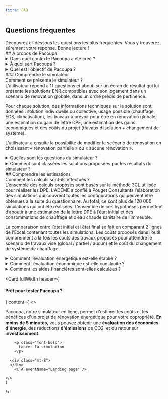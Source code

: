 ```yaml
---
titre: FAQ
---
```


## Questions fréquentes 
<div>
    Découvrez ci-dessous les questions les plus fréquentes. Vous y trouverez sûrement votre réponse. 
    Bonne lecture !
  </div>
<div class="mt-8" />
## À propos de Pacoupa
<details>
  <summary>Dans quel contexte Pacoupa a été créé ?</summary>
<div class="mt-4" />
La rénovation énergétique étant un sujet complexe, il a été démontré que l’accompagnement des décideurs est un point indispensable pour déclencher un passage à l’acte : les propriétaires ont besoin de pouvoir se projeter dans le projet : combien ça coute ? quelles sont les aides disponibles ? comment gérer le projet ? quelles sont les économies à la clé ? quelle est la durée des travaux ? est-ce que mon confort va être amélioré ?

Aujourd’hui, cet accompagnement n’est réalisé de façon neutre et gratuite, que par les espaces France Rénov’ via le service public de la rénovation énergétique.

Pacoupa est un service numérique en ligne qui se positionne en amont de cet accompagnement, lorsque l’espace France Rénov n’est pas encore identifié. Il vise à communiquer de l'information personnalisée, technique, neutre et chiffrée sur la rénovation et le changement de système de chauffage afin d'accompagner la copropriété dans le passage à l'acte et l'inciter à prendre contact avec des professionnels pour concrétiser son projet.

</details>

<details class="mt-4">
  <summary>À quoi sert Pacoupa ? </summary>
<div class="mt-4" />
A partir d’un simulateur, Pacoupa propose une liste de systèmes de chauffage en énergie renouvelables installables dans un contexte de rénovation énergétique de l’immeuble (isolation). L’outil propose une estimation des coûts, des gains énergétiques et financiers rendus possibles grâce à cette rénovation.

L’objectif est de donner des ordres de grandeurs des coûts, des aides et des gains énergétiques engendrés pour que l’utilisateur puisse se projeter dans les travaux à mettre en œuvre (isolation, changement de système). Il permet également d’informer sur les systèmes en énergies renouvelables compatibles avec chaque immeuble.
  
</details>

<details class="mt-4">
  <summary>Quel est l’objectif de Pacoupa ? </summary>
<div class="mt-4" />
Pacoupa est un service numérique de l’ADEME qui vise à promouvoir :

- la rénovation globale et performante : traiter les 6 postes de travaux (isolation des murs, des planchers bas, de la toiture, menuiseries extérieurs, ventilation, production de chauffage et d’eau chaude sanitaire) + Planifier les travaux en 3 étapes maximum, sur une durée limitée, selon un ordonnancement précis  (priorité à l’enveloppe et la ventilation)
- les travaux au niveau de la copropriété et pas à l’appartement : les travaux au niveau de la copropriété permettent de traiter l’ensemble des postes et permettent d’atteindre une meilleure performance.
- le changement de système après la rénovation de l’enveloppe évitant ainsi le surdimensionnement de l’appareil et permettant un fonctionnement à basse température.

Le service donne des ordres de grandeurs des coûts, des économies et du gain d’étiquette DPE possible avec les travaux proposés (isolation et changement de système).

Il donne également des éléments techniques sur les différents systèmes de chauffage proposés.
  
</details>
<div class="mt-8" />
### Comprendre le simulateur
  <summary>Comment se présente le simulateur ?</summary>
<div class="mt-4" />
L’utilisateur répond à 11 questions et abouti sur un écran de résultat qui lui présente les solutions ENR compatibles avec son logement dans un scénario de rénovation globale, dans un ordre précis de pertinence.

Pour chaque solution, des informations techniques sur la solution sont données : solution individuelle ou collective, usage possible (chauffage, ECS, climatisation), les travaux à prévoir pour être en rénovation globale, une estimation du gain de lettre DPE, une estimation des gains économiques et des coûts du projet (travaux d’isolation + changement de système).

L’utilisateur a ensuite la possibilité de modifier le scénario de rénovation en choisissant « rénovation partielle » ou « aucune rénovation ».
  
</details>

<details class="mt-4">
  <summary>Quelles sont les questions du simulateur ?</summary>
<div class="mt-4" />
Les 11 questions proposées à l’utilisateur sont les suivantes :

- <b>Son adresse</b>: permet de faire un appel à la BAN (base d’adresse nationale), au site FCU (https://france-chaleur-urbaine.beta.gouv.fr/) pour vérifier l’éligibilité à un réseau de chaleur et permet aussi de préciser les données climatiques de la région à laquelle le bâtiment appartient.
- L’<b>année de construction, les travaux d’isolations déjà réalisés et le nombre de logements</b>: permet d’apprécier les caractéristiques géométriques et les performances énergétiques initiales de l’immeuble.
- Les <b>espaces extérieurs commun</b>: permet de préconiser d’étudier une PAC géothermique ou une PAC aérothermique dès lors que des espaces extérieurs sont disponibles (cours, jardin, parking, toiture terrasse).
- Les <b>espaces extérieurs privés</b> (balcons) : permet de préconiser d’étudier une PAC individuelle (air/eau ou air/air) avec unité extérieure.
- Le <b>type de chauffage</b> (individuel ou collectif) : permet de préconiser des technologies du même type. Pour le moment, le passage d’un chauffage individuel à un chauffage collectif n’est pas traité. (Et inversement)
- Le <b>type d’émetteur</b> (radiateur ou plancher chauffant) : permet de déterminer le régime de température d’eau.
- L’<b>énergie de chauffage</b>: permet de réaliser les calculs sur les consommations et émissions initiales liées à la production de chauffage du bâtiment.
- Le <b>type de production d’eau chaude sanitaire</b> (individuelle ou collective) : permet de préconiser des technologies du même type.
- L’<b>énergie utilisée pour la production d’ECS</b>: permet de réaliser les calculs sur les consommations et émissions initiales liées à la production d’eau chaude sanitaire du bâtiment.
  
</details>

<details class="mt-4">
  <summary>Comment sont classées les solutions proposées par les résultats du simulateur ?</summary>
<div class="mt-4" />
Il y a généralement plusieurs solutions de production d’eau chaude et de chauffage qui sont proposées.

Les questions posées sont simples et peu nombreuses, l’objectif est d’alerter les utilisateurs sur le fait que des solutions ENR sont compatibles avec la configuration de leur immeuble. La faisabilité réelle, à la fois technique et économique seront à étudier plus finement dans la suite du projet de rénovation. Il est possible que des solutions préconisées ne soit finalement pas possibles pour des contraintes d’intégration (visuelle, encombrement, accès, règlementation …).

Le service Pacoupa propose une hiérarchie dans les différents systèmes afin de calquer au mieux aux recommandations de l’ADEME.

Seules les trois premières solutions du classement apparaissent avec un tag « meilleure solution » pour la première du classement. La visualisation de toutes les solutions nécessite une action (clic sur le bouton « autres solutions ») de la part de l’utilisateur.

Les grands principes de la hiérarchisation sont les suivants :

- lorsqu’un réseau de chaleur est disponible autour de l’immeuble, celui-ci apparait en « meilleure solution » (même si l’immeuble est en chauffage individuel)
- lorsque l’immeuble est en chauffage et ECS collective et que l’utilisateur déclare des espaces extérieurs disponibles (jardin, cours ou parking), la PAC géothermique apparait en premier.
- Des solutions ENR pour l’ECS seule (collective) peuvent être préconisées même si le chauffage est également collectif.
- Les solutions sont ensuite classées par pertinence.
  
</details>

<div class="mt-8" />
## Comprendre les estimations
  <summary>Comment les calculs sont-ils effectués ?</summary>
<div class="mt-4" />
L’ensemble des calculs proposés sont basés sur la méthode 3CL utilisée pour réaliser les DPE.
L’ADEME a confié à Pouget Consultants l’élaboration des simulations qui couvrent toutes les configurations qui peuvent être obtenues à la suite du questionnaire. Au total, ce sont plus de 120 000 simulations qui ont été réalisées.
L’ensemble de ces hypothèses permettent d’aboutir à une estimation de la lettre DPE à l’état initial et des consommations de chauffage et d’eau chaude sanitaire de l’immeuble.

La comparaison entre l’état initial et l’état final se fait en comparant 2 lignes de l’Excel contenant toutes les simulations.
Les coûts proposés dans l’outil comprennent à la fois les coûts des travaux proposés pour atteindre le scénario de travaux visé (global / partiel / aucun) et le coût du changement de système de chauffage.
  
</details>

<details class="mt-4">
  <summary>Comment l’évaluation énergétique est-elle établie ?</summary>
<div class="mt-4" />
Les immeubles sont classés par typologies, en fonction de leur année de construction et de leur nombre de logement. Au total, ce sont 21 typologies qui sont étudiées. Pour chacune des typologies, des hypothèses géométriques et énergétiques sont établies, à savoir :

- La surface habitable totale du logement (m²shab) ;
- La compacité du bâtiment (Surface de murs / m²shab, Surface de toiture / m²shab, Surface de menuiseries / m²shab, Surface de plancher bas / m²shab, hauteur sous plafond) ;
- Les performances thermiques des parois et des menuiseries dans leur état initial.

Pour chacune des typologies, des hypothèses sur les systèmes de production de chauffage & ECS sont établies, à savoir :

- Age du système de production (« > 10 ans » ; « < 10 ans ») ;
- Type de système de production (« chaudière gaz basse température » ; « chaudière gaz à condensation » …) ;
- Type d’émetteur (« Radiateur à eau basse température » ; « Radiateur à eau haute température » ; « convecteurs électriques ») ;
- Isolation des réseaux de distribution d’eau chaude sanitaire (« réseaux non isolés » ; « réseaux isolés ») ;
- Type de régulation terminale (« Sans » ; « Robinet thermostatique »).

Les conditions environnementales (température extérieure, degrés-heures…) dans lequel se trouve l’immeuble dépendent de sa situation géographique. La France compte 3 zones climatiques : H1, H2 et H3. Comme ces trois zones sont étendues, des variations de climat peuvent y être observées. Ainsi, les zones climatiques sont sous-divisées en zone thermique. 8 au total. Pour simplifier les calculs, une zone thermique par zone climatique est étudiée ; H1a (Nord de la France), H2b (Centre -Ouest) et H3 (Sud).

Pour simplifier les calculs aussi, tous les systèmes étudiés (61 au total) sont regroupés dans des « familles de solution » (7 au total). Il existe des familles de « solutions hybrides » (3) ou des familles « solutions 100% thermodynamique » (3). Deux systèmes qui appartiennent à la même famille ont les mêmes usages (chauffage seulement, ecs seulement, chauffage et ecs). La configuration le système existant n’est pas remplacé représente aussi une famille (1).

Les performances des PAC sont définies par leur SCOP qui dépend de leur type, du type d’émetteur, et de la zone climatique. Pour simplifier les calculs, un seul SCOP est considéré pour toutes les familles de solution. Il correspond au SCOP d’une PAC Air / Eau dont les émetteurs ont été installées ou rénovés après 2017. (SCOP = 2,8 en zone H1a et H2b ; SCOP = 3,3 en zone H3).

Enfin, chaque famille de solution est étudiée à travers trois scénarios d’isolation de l’enveloppe :

- Scénario « INIT » : Aucun geste d’isolation
- Scénario « PART » : 2 gestes d’isolations (ne comprenant pas les murs extérieurs) + Ventilation
- Scénario « GLOB » : Tous les gestes d’isolations possibles (murs, menuiseries, plancher haut & bas) + Ventilation

Attention, si certaines parois ont déjà été isolées il y a moins de 15 ans, elles ne sont pas prises en compte dans les scénarios d’isolations. Aussi les typologies récentes (année de construction « après 2000 ») ne font pas l’objet de scénario d’isolation puisque leurs parois sont déjà performantes.

L’ensemble de ces hypothèses permettent d’aboutir à une estimation de l’étiquette DPE de l’immeuble avant et après travaux, ainsi que les consommations en énergie primaire et les émissions de gaz à effet de serre associés.
  
</details>

<details class="mt-4">
  <summary>Comment l’évaluation économique est-elle construite ?</summary>
<div class="mt-4" />
A chaque simulation est associée un coût d’investissement, qui se divise en deux parties ;

- Coût d’investissement lié à la rénovation de l’enveloppe : Les coûts sont obtenus en multipliant le coût de réhabilitation d’une paroi (en € HT/m²) par la surface de la paroi (m²)
- Coût d’investissement lié à la mise en place de système : Les coûts sont obtenus en sommant :
    - Les coûts liés à la génération : Il dépend du niveau d’isolation de l’immeuble et du système à installer
    - Les coûts liés à la distribution : Il dépend du type de production de chauffage et ECS
    - Les coûts liés à l’émission : Il dépend du type d’émetteur avant travaux

Les coûts liés à la maintenance, à la l’abonnement et à la facture énergétique sont aussi calculés.
  
</details>

<details class="mt-4">
  <summary>Comment les aides financières sont-elles calculées ?</summary>
<div class="mt-4" />
Les aides financières liées au dispositif MaPrimeRénov’ Copropriété sont calculées. Pour simplifier la prise en compte des travaux réalisés « à l’échelle du logement » dans MPR Copro, ils sont considérés comme des « travaux privatifs d’intérêt collectifs. ».

Le Coup de pouce « Rénovation performante de bâtiment résidentiel collectif » n’est pas étudié. Idem pour le « Fonds Chaleur ».
  
</details>

<div class="mt-12" />

<Card
    fullWidth
    header={<h4>Prêt pour tester Pacoupa ?</h4>}
    content={
      <>
        <p>
        Pacoupa, notre simulateur en ligne, permet d'estimer les coûts et les bénéfices d'un projet de rénovation énergétique pour votre copropriété. <b>En moins de 5 minutes</b>, vous pouvez obtenir une <b>évaluation des économies d'énergie</b>, des réductions <b>d'émissions</b> de CO2, et du retour sur <b>investissement</b>.
        </p>


        <p class="font-bold">
          Lancer la simulation
        </p>

      <div class="mt-8">
      </div>
        <CTA eventName="Landing page" />

    </>
    }
 />


